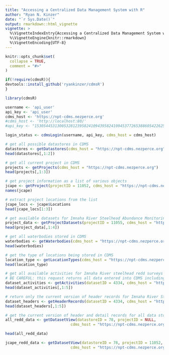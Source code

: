 ```yaml
---
title: "Accessing a Centralized Data Management System with R"
author: "Ryan N. Kinzer"
date: "`r Sys.Date()`"
output: rmarkdown::html_vignette
vignette: >
  %\VignetteIndexEntry{Accessing a Centralized Data Management System with R}
  %\VignetteEngine{knitr::rmarkdown}
  %\VignetteEncoding{UTF-8}
---
```


```r
knitr::opts_chunk$set(
  collapse = TRUE,
  comment = "#>"
)
```


```r
if(!require(cdmsR)){
devtools::install_github('ryankinzer/cdmsR')
}
```

```r
library(cdmsR)
```

```r
username <- 'api_user'
api_key <- 'api_user'
cdms_host <- 'https://npt-cdms.nezperce.org'
#cdms_host <- 'http://localhost:80/'
#api_key <- "153054453130053281239582410943958241094537726538860542262540750542640375910349488180619663"
```

```r
login_status <- cdmsLogin(username, api_key, cdms_host = cdms_host)
```

```r
# get all possible datastores in CDMS
datastores <- getDatastores(cdms_host = "https://npt-cdms.nezperce.org")
head(datastores[,1:2])
```

```r
# get all current project in CDMS
projects <- getProjects(cdms_host = "https://npt-cdms.nezperce.org")
head(projects[,1:3])
```

```r
# get project information as a list of various objects
jcape <- getProject(projectID = 11052, cdms_host = "https://npt-cdms.nezperce.org")
names(jcape)
```

```r
# extract project locations from the list
jcape_locs <- jcape$Locations
head(jcape_locs[1:3])
```

```r
# get available datasets for Imnaha River Steelhead Abundance Monitoring
project_data <- getProjectDatasets(projectID = 11055, cdms_host = "https://npt-cdms.nezperce.org")
head(project_data[,1:4])
```

```r
# get all waterbodies stored in CDMS
waterbodies <- getWaterbodies(cdms_host = "https://npt-cdms.nezperce.org")
head(waterbodies)
```

```r
# get the type of locations being stored in CDMS
location_type <- getLocationTypes(cdms_host = "https://npt-cdms.nezperce.org")
head(location_type)
```


```r
# get all available activities for Imnaha River steelhead redd surveys (datasetID = 4334).
# BE CAREFUL: this request returns all data entered into CDMS including original and all corrected versions
dataset_activities <- getActivities(datasetID = 4334, cdms_host = "https://npt-cdms.nezperce.org")
head(dataset_activities[,1:5])
```

```r
# return only the current version of header records for Imnaha River Steelhead redd surveys
dataset_headers <- getHeaderRecords(datasetID = 4334, cdms_host = "https://npt-cdms.nezperce.org")
head(dataset_headers[,1:5])
```

```r
# get the current version of header and detail records for all data stored in CDMS
all_redd_data <- getDatasetView(datastoreID = 78, projectID = NULL,
                             cdms_host = "https://npt-cdms.nezperce.org")

head(all_redd_data)

jcape_redd_data <- getDatasetView(datastoreID = 78, projectID = 11052,
                             cdms_host = "https://npt-cdms.nezperce.org")
```
